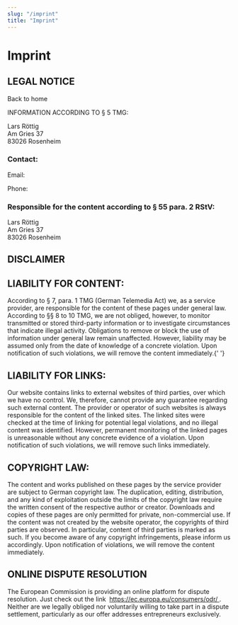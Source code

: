 ```yaml
---
slug: "/imprint"
title: "Imprint"
---
```



# Imprint

<p></p>


 <h2>LEGAL NOTICE</h2>

 <p><Link to={'/'}> Back to home </Link></p>
  <p>INFORMATION ACCORDING TO § 5 TMG:</p>
          <p>
            Lars Röttig&nbsp;
            <br />
            Am Gries 37&nbsp;
            <br />
            83026 Rosenheim&nbsp;
            <br />
          </p>

<h3>Contact:</h3>
          <p>
            Email: <Mailto email='imprint@larsroettig.de' />
            &nbsp;
          </p>
          <p>
            Phone: <Mailto tel='+49 8031 3507726' />
            &nbsp;
          </p>
          <p> </p>

  <h3>Responsible for the content according to § 55 para. 2 RStV:</h3>
          <p>
            Lars Röttig&nbsp;
            <br />
            Am Gries 37&nbsp;
            <br />
            83026 Rosenheim
          </p>

## DISCLAIMER

## LIABILITY FOR CONTENT:
  <p>
            According to § 7, para. 1 TMG (German Telemedia Act) we, as a
            service provider, are responsible for the content of these pages
            under general law. According to §§ 8 to 10 TMG, we are not obliged,
            however, to monitor transmitted or stored third-party information or
            to investigate circumstances that indicate illegal activity.
            Obligations to remove or block the use of information under general
            law remain unaffected. However, liability may be assumed only from
            the date of knowledge of a concrete violation. Upon notification of
            such violations, we will remove the content immediately.{' '}
          </p>
 <h2>LIABILITY FOR LINKS:</h2>
          <p>
            Our website contains links to external websites of third parties,
            over which we have no control. We, therefore, cannot provide any
            guarantee regarding such external content. The provider or operator
            of such websites is always responsible for the content of the linked
            sites. The linked sites were checked at the time of linking for
            potential legal violations, and no illegal content was identified.
            However, permanent monitoring of the linked pages is unreasonable
            without any concrete evidence of a violation. Upon notification of
            such violations, we will remove such links immediately.
          </p>

  <h2>COPYRIGHT LAW:</h2>
          <p>
            The content and works published on these pages by the service
            provider are subject to German copyright law. The duplication,
            editing, distribution, and any kind of exploitation outside the
            limits of the copyright law require the written consent of the
            respective author or creator. Downloads and copies of these pages
            are only permitted for private, non-commercial use. If the content
            was not created by the website operator, the copyrights of third
            parties are observed. In particular, content of third parties is
            marked as such. If you become aware of any copyright infringements,
            please inform us accordingly. Upon notification of violations, we
            will remove the content immediately.
          </p>
          <h2>ONLINE DISPUTE RESOLUTION</h2>
          <p>
            The European Commission is providing an online platform for dispute
            resolution. Just check out the link&nbsp;
            <a
              href='https://ec.europa.eu/consumers/odr/'
              target='_blank'
              rel='nofollow noopener noreferrer'
              className='external-link no-image'
            >
              https://ec.europa.eu/consumers/odr/
            </a>
            . Neither are we legally obliged nor voluntarily willing to take
            part in a dispute settlement, particularly as our offer addresses
            entrepreneurs exclusively.
          </p>
